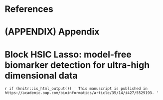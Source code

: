 # References {-}

<div id="refs"></div>

# (APPENDIX) Appendix {-}

# Block HSIC Lasso: model-free biomarker detection for ultra-high dimensional data {#block-hsic-lasso}

\includepdf[pages=-, scale=1]{articles/climente_2019.pdf}

`r if (knitr::is_html_output()) '
This manuscript is published in https://academic.oup.com/bioinformatics/article/35/14/i427/5529193.
'`